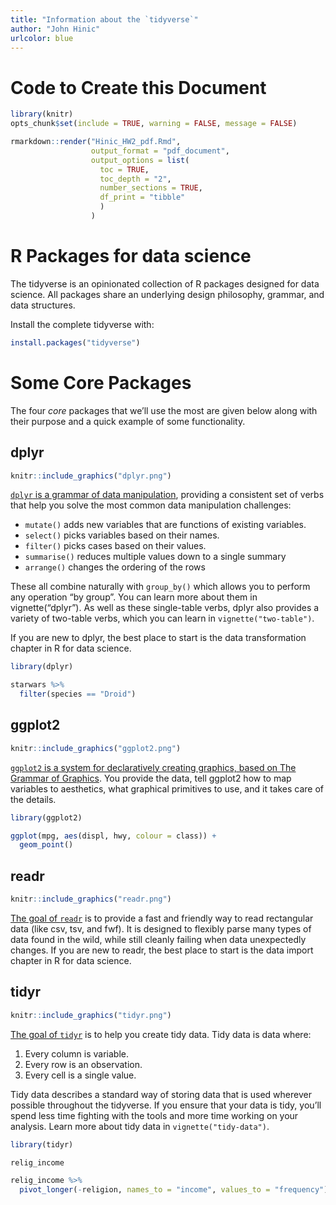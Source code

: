 ```yaml
---
title: "Information about the `tidyverse`"
author: "John Hinic"
urlcolor: blue
---
```


# Code to Create this Document

```r
library(knitr)
opts_chunk$set(include = TRUE, warning = FALSE, message = FALSE)
```

```r
rmarkdown::render("Hinic_HW2_pdf.Rmd",
                  output_format = "pdf_document",
                  output_options = list(
                    toc = TRUE,
                    toc_depth = "2",
                    number_sections = TRUE,
                    df_print = "tibble"
                    )
                  )
```

# R Packages for data science

The tidyverse is an opinionated collection of R packages designed for data science. All packages share an underlying design philosophy, grammar, and data structures.

Install the complete tidyverse with:
```r
install.packages("tidyverse")
```

# Some Core Packages

The four _core_ packages that we'll use the most are given below along with their purpose and a quick example of some functionality.

## dplyr

```r
knitr::include_graphics("dplyr.png")
```

[`dplyr` is a grammar of data manipulation](https://dplyr.tidyverse.org/), providing a consistent set of verbs that help you solve the most common data manipulation challenges:

* `mutate()` adds new variables that are functions of existing variables.
* `select()` picks variables based on their names.
* `filter()` picks cases based on their values.
* `summarise()` reduces multiple values down to a single summary
* `arrange()` changes the ordering of the rows

These all combine naturally with `group_by()` which allows you to perform any operation "by group". You can learn more about them in vignette("dplyr"). As well as these single-table verbs, dplyr also provides a variety of two-table verbs, which you can learn in `vignette("two-table")`.

If you are new to dplyr, the best place to start is the data transformation chapter in R for data science.

```r
library(dplyr)

starwars %>%
  filter(species == "Droid")
```

## ggplot2

```r
knitr::include_graphics("ggplot2.png")
```

[`ggplot2` is a system for declaratively creating graphics, based on The Grammar of Graphics](https://ggplot2.tidyverse.org/). You provide the data, tell ggplot2 how to map variables to aesthetics, what graphical primitives to use, and it takes care of the details.

```r
library(ggplot2)

ggplot(mpg, aes(displ, hwy, colour = class)) + 
  geom_point()
```

## readr

```r
knitr::include_graphics("readr.png")
```

[The goal of `readr`](https://readr.tidyverse.org/) is to provide a fast and friendly way to read rectangular data (like csv, tsv, and fwf). It is designed to flexibly parse many types of data found in the wild, while still cleanly failing when data unexpectedly changes. If you are new to readr, the best place to start is the data import chapter in R for data science.

## tidyr

```r
knitr::include_graphics("tidyr.png")
```

[The goal of `tidyr`](https://tidyr.tidyverse.org/) is to help you create tidy data. Tidy data is data where:

1. Every column is variable.
2. Every row is an observation.
3. Every cell is a single value.

Tidy data describes a standard way of storing data that is used wherever possible throughout the tidyverse. If you ensure that your data is tidy, you'll spend less time fighting with the tools and more time working on your analysis. Learn more about tidy data in `vignette("tidy-data")`.

```r
library(tidyr)

relig_income
```

```r
relig_income %>%
  pivot_longer(-religion, names_to = "income", values_to = "frequency")
```